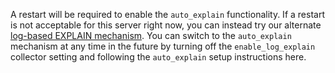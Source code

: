 A restart will be required to enable the `auto_explain` functionality.
If a restart is not acceptable for this server right now, you can instead try our alternate
[log-based EXPLAIN mechanism](../log_explain/01_overview). You can switch to the `auto_explain` mechanism
at any time in the future by turning off the `enable_log_explain` collector setting and
following the `auto_explain` setup instructions here.